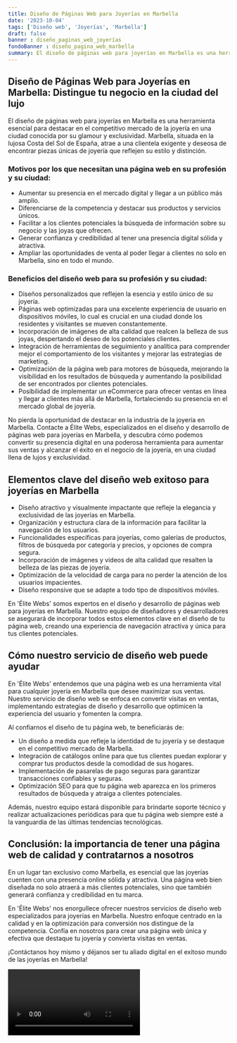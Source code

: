 ```yaml
---
title: Diseño de Páginas Web para Joyerías en Marbella
date: '2023-10-04'
tags: ['Diseño web', 'Joyerías', 'Marbella']
draft: false
banner : diseño_paginas_web_joyerías
fondoBanner : diseño_pagina_web_marbella
summary: El diseño de páginas web para joyerías en Marbella es una herramienta esencial para destacar en el competitivo mercado de la joyería en una ciudad conocida por su glamour y exclusividad. Marbella, situada en la lujosa Costa del Sol de España, atrae a una clientela exigente y deseosa de encontrar piezas únicas de joyería que reflejen su estilo y distinción.
---
```


## Diseño de Páginas Web para Joyerías en Marbella: Distingue tu negocio en la ciudad del lujo

El diseño de páginas web para joyerías en Marbella es una herramienta esencial para destacar en el competitivo mercado de la joyería en una ciudad conocida por su glamour y exclusividad. Marbella, situada en la lujosa Costa del Sol de España, atrae a una clientela exigente y deseosa de encontrar piezas únicas de joyería que reflejen su estilo y distinción.

### Motivos por los que necesitan una página web en su profesión y su ciudad:
- Aumentar su presencia en el mercado digital y llegar a un público más amplio.
- Diferenciarse de la competencia y destacar sus productos y servicios únicos.
- Facilitar a los clientes potenciales la búsqueda de información sobre su negocio y las joyas que ofrecen.
- Generar confianza y credibilidad al tener una presencia digital sólida y atractiva.
- Ampliar las oportunidades de venta al poder llegar a clientes no solo en Marbella, sino en todo el mundo.

### Beneficios del diseño web para su profesión y su ciudad:
- Diseños personalizados que reflejen la esencia y estilo único de su joyería.
- Páginas web optimizadas para una excelente experiencia de usuario en dispositivos móviles, lo cual es crucial en una ciudad donde los residentes y visitantes se mueven constantemente.
- Incorporación de imágenes de alta calidad que realcen la belleza de sus joyas, despertando el deseo de los potenciales clientes.
- Integración de herramientas de seguimiento y analítica para comprender mejor el comportamiento de los visitantes y mejorar las estrategias de marketing.
- Optimización de la página web para motores de búsqueda, mejorando la visibilidad en los resultados de búsqueda y aumentando la posibilidad de ser encontrados por clientes potenciales.
- Posibilidad de implementar un eCommerce para ofrecer ventas en línea y llegar a clientes más allá de Marbella, fortaleciendo su presencia en el mercado global de joyería.

No pierda la oportunidad de destacar en la industria de la joyería en Marbella. Contacte a Élite Webs, especializados en el diseño y desarrollo de páginas web para joyerías en Marbella, y descubra cómo podemos convertir su presencia digital en una poderosa herramienta para aumentar sus ventas y alcanzar el éxito en el negocio de la joyería, en una ciudad llena de lujos y exclusividad.

<GifSeo />

<Cta />

## Elementos clave del diseño web exitoso para joyerías en Marbella

- Diseño atractivo y visualmente impactante que refleje la elegancia y exclusividad de las joyerías en Marbella.
- Organización y estructura clara de la información para facilitar la navegación de los usuarios.
- Funcionalidades específicas para joyerías, como galerías de productos, filtros de búsqueda por categoría y precios, y opciones de compra segura.
- Incorporación de imágenes y videos de alta calidad que resalten la belleza de las piezas de joyería.
- Optimización de la velocidad de carga para no perder la atención de los usuarios impacientes.
- Diseño responsive que se adapte a todo tipo de dispositivos móviles.

En 'Élite Webs' somos expertos en el diseño y desarrollo de páginas web para joyerías en Marbella. Nuestro equipo de diseñadores y desarrolladores se asegurará de incorporar todos estos elementos clave en el diseño de tu página web, creando una experiencia de navegación atractiva y única para tus clientes potenciales.

## Cómo nuestro servicio de diseño web puede ayudar

En 'Élite Webs' entendemos que una página web es una herramienta vital para cualquier joyería en Marbella que desee maximizar sus ventas. Nuestro servicio de diseño web se enfoca en convertir visitas en ventas, implementando estrategias de diseño y desarrollo que optimicen la experiencia del usuario y fomenten la compra.

Al confiarnos el diseño de tu página web, te beneficiarás de:
- Un diseño a medida que refleje la identidad de tu joyería y se destaque en el competitivo mercado de Marbella.
- Integración de catálogos online para que tus clientes puedan explorar y comprar tus productos desde la comodidad de sus hogares.
- Implementación de pasarelas de pago seguras para garantizar transacciones confiables y seguras.
- Optimización SEO para que tu página web aparezca en los primeros resultados de búsqueda y atraiga a clientes potenciales.

Además, nuestro equipo estará disponible para brindarte soporte técnico y realizar actualizaciones periódicas para que tu página web siempre esté a la vanguardia de las últimas tendencias tecnológicas.

## Conclusión: la importancia de tener una página web de calidad y contratarnos a nosotros

En un lugar tan exclusivo como Marbella, es esencial que las joyerías cuenten con una presencia online sólida y atractiva. Una página web bien diseñada no solo atraerá a más clientes potenciales, sino que también generará confianza y credibilidad en tu marca.

En 'Élite Webs' nos enorgullece ofrecer nuestros servicios de diseño web especializados para joyerías en Marbella. Nuestro enfoque centrado en la calidad y en la optimización para conversión nos distingue de la competencia. Confía en nosotros para crear una página web única y efectiva que destaque tu joyería y convierta visitas en ventas.

¡Contáctanos hoy mismo y déjanos ser tu aliado digital en el exitoso mundo de las joyerías en Marbella!

<Video />

<CtaBot job='Joyerías' city='Marbella'/>

<Gmaps query='Marbella+españa+maps' />